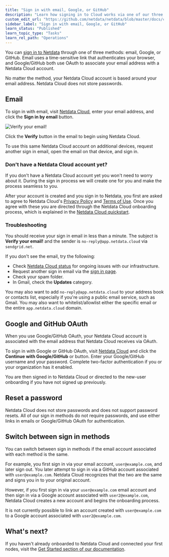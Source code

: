 ```yaml
---
title: "Sign in with email, Google, or GitHub"
description: "Learn how signing in to Cloud works via one of our three authentication methods, plus some tips if you're having trouble signing in."
custom_edit_url: "https://github.com/netdata/netdata/blob/master/docs/cloud/manage/sign-in.md"
sidebar_label: "Sign in with email, Google, or GitHub"
learn_status: "Published"
learn_topic_type: "Tasks"
learn_rel_path: "Operations"
---
```


You can [sign in to Netdata](https://app.netdata.cloud/sign-in?cloudRoute=spaces?utm_source=docs&utm_content=sign_in_button_first_section) through one of three methods: email, Google, or GitHub. Email uses a
time-sensitive link that authenticates your browser, and Google/GitHub both use OAuth to associate your email address
with a Netdata Cloud account.

No matter the method, your Netdata Cloud account is based around your email address. Netdata Cloud does not store
passwords.


## Email

To sign in with email, visit [Netdata Cloud](https://app.netdata.cloud/sign-in?cloudRoute=spaces?utm_source=docs&utm_content=sign_in_button_email_section), enter your email address, and click
the **Sign in by email** button.

![Verify your email!](https://user-images.githubusercontent.com/82235632/125475486-c667635a-067f-4866-9411-9f7f795a0d50.png)

Click the **Verify** button in the email to begin using Netdata Cloud.

To use this same Netdata Cloud account on additional devices, request another sign in email, open the email on that
device, and sign in.

### Don't have a Netdata Cloud account yet?

If you don't have a Netdata Cloud account yet you won't need to worry about it. During the sign in process we will create one for you and make the process seamless to you.

After your account is created and you sign in to Netdata, you first are asked to agree to Netdata Cloud's [Privacy
Policy](https://www.netdata.cloud/privacy/) and [Terms of Use](https://www.netdata.cloud/terms/). Once you agree with these you are directed
through the Netdata Cloud onboarding process, which is explained in the [Netdata Cloud
quickstart](https://github.com/netdata/netdata/blob/master/packaging/installer/README.md).

### Troubleshooting

You should receive your sign in email in less than a minute. The subject is **Verify your email!** and the sender is `no-reply@app.netdata.cloud` via `sendgrid.net`.

If you don't see the email, try the following:

-   Check [Netdata Cloud status](https://status.netdata.cloud) for ongoing issues with our infrastructure.
-   Request another sign in email via the [sign in page](https://app.netdata.cloud/sign-in?cloudRoute=spaces?utm_source=docs&utm_content=sign_in_button_troubleshooting_section).
-   Check your spam folder.
-   In Gmail, check the **Updates** category.

You may also want to add `no-reply@app.netdata.cloud` to your address book or contacts list, especially if you're using
a public email service, such as Gmail. You may also want to whitelist/allowlist either the specific email or the entire
`app.netdata.cloud` domain.

## Google and GitHub OAuth

When you use Google/GitHub OAuth, your Netdata Cloud account is associated with the email address that Netdata Cloud
receives via OAuth.

To sign in with Google or GitHub OAuth, visit [Netdata Cloud](https://app.netdata.cloud/sign-in?cloudRoute=spaces?utm_source=docs&utm_content=sign_in_button_google_github_section) and click the
**Continue with Google/GitHub** or button. Enter your Google/GitHub username and your password. Complete two-factor
authentication if you or your organization has it enabled. 

You are then signed in to Netdata Cloud or directed to the new-user onboarding if you have not signed up previously.

## Reset a password

Netdata Cloud does not store passwords and does not support password resets. All of our sign in methods do not
require passwords, and use either links in emails or Google/GitHub OAuth for authentication.

## Switch between sign in methods

You can switch between sign in methods if the email account associated with each method is the same.

For example, you first sign in via your email account, `user@example.com`, and later sign out. You later attempt to sign
in via a GitHub account associated with `user@example.com`. Netdata Cloud recognizes that the two are the same and signs
you in to your original account.

However, if you first sign in via your `user@example.com` email account and then sign in via a Google account associated
with `user2@example.com`, Netdata Cloud creates a new account and begins the onboarding process.

It is not currently possible to link an account created with `user@example.com` to a Google account associated with
`user2@example.com`.

## What's next? 

If you haven't already onboarded to Netdata Cloud and connected your first nodes, visit 
the [Get Started section of our documentation](/docs/nightly/getting-started/install-netdata).
